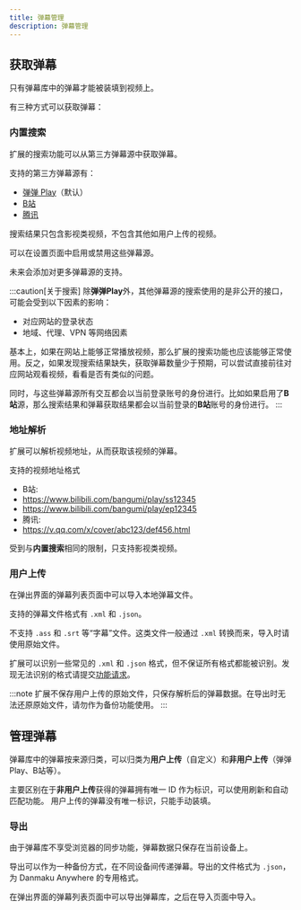 ```yaml
---
title: 弹幕管理
description: 弹幕管理
---
```


## 获取弹幕

只有弹幕库中的弹幕才能被装填到视频上。

有三种方式可以获取弹幕：

### 内置搜索

扩展的搜索功能可以从第三方弹幕源中获取弹幕。

支持的第三方弹幕源有：

- [弹弹 Play](https://www.dandanplay.com/)（默认）
- [B站](https://www.bilibili.com/)
- [腾讯](https://v.qq.com/)

搜索结果只包含影视类视频，不包含其他如用户上传的视频。

可以在设置页面中启用或禁用这些弹幕源。

未来会添加对更多弹幕源的支持。

:::caution[关于搜索]
除**弹弹Play**外，其他弹幕源的搜索使用的是非公开的接口，可能会受到以下因素的影响：
- 对应网站的登录状态
- 地域、代理、VPN 等网络因素

基本上，如果在网站上能够正常播放视频，那么扩展的搜索功能也应该能够正常使用。反之，如果发现搜索结果缺失，获取弹幕数量少于预期，可以尝试直接前往对应网站观看视频，看看是否有类似的问题。

同时，与这些弹幕源所有交互都会以当前登录账号的身份进行。比如如果启用了**B站**源，那么搜索结果和弹幕获取结果都会以当前登录的**B站**账号的身份进行。
:::

### 地址解析

扩展可以解析视频地址，从而获取该视频的弹幕。

支持的视频地址格式
- B站:
- https://www.bilibili.com/bangumi/play/ss12345
- https://www.bilibili.com/bangumi/play/ep12345
- 腾讯:
- https://v.qq.com/x/cover/abc123/def456.html

受到与**内置搜索**相同的限制，只支持影视类视频。


### 用户上传

在弹出界面的弹幕列表页面中可以导入本地弹幕文件。

支持的弹幕文件格式有 `.xml` 和 `.json`。

不支持 `.ass` 和 `.srt` 等“字幕”文件。这类文件一般通过 `.xml` 转换而来，导入时请使用原始文件。

扩展可以识别一些常见的 `.xml` 和 `.json` 格式，但不保证所有格式都能被识别。发现无法识别的格式请提交[功能请求](https://github.com/Mr-Quin/danmaku-anywhere/issues/new)。

:::note
扩展不保存用户上传的原始文件，只保存解析后的弹幕数据。在导出时无法还原原始文件，请勿作为备份功能使用。
:::

## 管理弹幕

弹幕库中的弹幕按来源归类，可以归类为**用户上传**（自定义）和**非用户上传**（弹弹Play、B站等）。

主要区别在于**非用户上传**获得的弹幕拥有唯一 ID 作为标识，可以使用刷新和自动匹配功能。
用户上传的弹幕没有唯一标识，只能手动装填。

### 导出

由于弹幕库不享受浏览器的同步功能，弹幕数据只保存在当前设备上。

导出可以作为一种备份方式，在不同设备间传递弹幕。导出的文件格式为 `.json`，为 Danmaku Anywhere 的专用格式。

在弹出界面的弹幕列表页面中可以导出弹幕库，之后在导入页面中导入。
